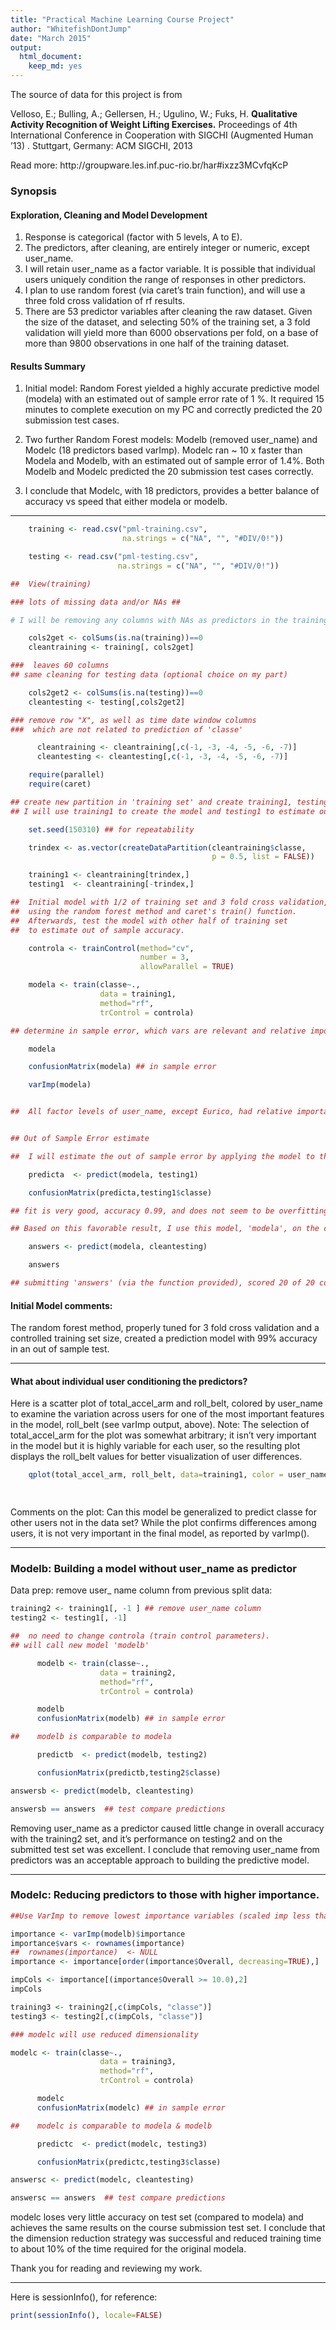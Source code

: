 ```yaml
---
title: "Practical Machine Learning Course Project"
author: "WhitefishDontJump"
date: "March 2015"
output:
  html_document:
    keep_md: yes
---
```


The source of data for this project is from

Velloso, E.; Bulling, A.; Gellersen, H.; Ugulino, W.; Fuks, H. **Qualitative Activity Recognition of Weight Lifting Exercises.** Proceedings of 4th International Conference in Cooperation with SIGCHI (Augmented Human '13) . Stuttgart, Germany: ACM SIGCHI, 2013

Read more: http://groupware.les.inf.puc-rio.br/har#ixzz3MCvfqKcP

### Synopsis

#### Exploration, Cleaning and Model Development

1.  Response is categorical (factor with 5 levels, A to E).
2.  The predictors, after cleaning, are entirely integer or numeric, except user_name.
3.  I will retain user_name as a factor variable.  It is possible that individual users uniquely condition the range of responses in other predictors.
4.  I plan to use random forest (via caret's train function), and will use a three fold cross validation of rf results.
5. There are 53 predictor variables after cleaning the raw dataset.  Given the size of the dataset, and selecting 50% of the training set, a 3 fold validation will yield more than 6000 observations per fold, on a base of more than 9800 observations in one half of the training dataset.

#### Results Summary

1. Initial model: Random Forest yielded a highly accurate predictive model (modela) with an estimated out of sample error rate of 1 %. It required 15 minutes to complete execution on my PC and correctly predicted the 20 submission test cases.

2. Two further Random Forest models: Modelb (removed user_name) and Modelc (18 predictors based varImp). Modelc ran ~ 10 x faster than Modela and Modelb, with an estimated out of sample error of 1.4%. Both Modelb and Modelc predicted the 20 submission test cases correctly.

3. I conclude that Modelc, with 18 predictors, provides a better balance of accuracy vs speed that either modela or modelb.


--------------------------------------------------------------------------


```r

    training <- read.csv("pml-training.csv", 
                         na.strings = c("NA", "", "#DIV/0!"))

    testing <- read.csv("pml-testing.csv", 
                        na.strings = c("NA", "", "#DIV/0!"))

##  View(training)

### lots of missing data and/or NAs ##

# I will be removing any columns with NAs as predictors in the training set.

    cols2get <- colSums(is.na(training))==0
    cleantraining <- training[, cols2get]

###  leaves 60 columns
## same cleaning for testing data (optional choice on my part)

    cols2get2 <- colSums(is.na(testing))==0
    cleantesting <- testing[,cols2get2]

### remove row "X", as well as time date window columns
###  which are not related to prediction of 'classe'

      cleantraining <- cleantraining[,c(-1, -3, -4, -5, -6, -7)]
      cleantesting <- cleantesting[,c(-1, -3, -4, -5, -6, -7)]


```

```r

    require(parallel)
    require(caret)

## create new partition in 'training set' and create training1, testing1 set.
## I will use training1 to create the model and testing1 to estimate out of sample error.

    set.seed(150310) ## for repeatability

    trindex <- as.vector(createDataPartition(cleantraining$classe, 
                                             p = 0.5, list = FALSE))

    training1 <- cleantraining[trindex,]
    testing1  <- cleantraining[-trindex,]

##  Initial model with 1/2 of training set and 3 fold cross validation, 
##  using the random forest method and caret's train() function. 
##  Afterwards, test the model with other half of training set 
##  to estimate out of sample accuracy.

    controla <- trainControl(method="cv", 
                             number = 3, 
                             allowParallel = TRUE)

    modela <- train(classe~., 
                    data = training1, 
                    method="rf", 
                    trControl = controla)


```



```r

## determine in sample error, which vars are relevant and relative importance

    modela

    confusionMatrix(modela) ## in sample error

    varImp(modela)


##  All factor levels of user_name, except Eurico, had relative importance of less than 1. Eurico's activity differed from those of the other users: his user_name factor level had relative importance of 2.35 on the scaled varImp results, compared to 0.54 for Charles, and smaller values for other users. I conclude that user_name had minimal importance in the final model.


## Out of Sample Error estimate

##  I will estimate the out of sample error by applying the model to the second part of the training set (named testing1).

    predicta  <- predict(modela, testing1) 

    confusionMatrix(predicta,testing1$classe)

## fit is very good, accuracy 0.99, and does not seem to be overfitting on the testing1 set. I am satisfied with the model result and also believe that using the entire training set can only increase the chance of overfitting.

## Based on this favorable result, I use this model, 'modela', on the class testing set:

    answers <- predict(modela, cleantesting)

    answers

## submitting 'answers' (via the function provided), scored 20 of 20 correct.

```

#### Initial Model comments:

The random forest method, properly tuned for 3 fold cross validation and a controlled training set size, created a prediction model with 99% accuracy in an out of sample test.


----------------------------------------------------------------------------


#### What about individual user conditioning the predictors?

Here is a scatter plot of total_accel_arm and roll_belt, colored by user_name to examine the variation across users for one of the most important features in the model, roll_belt (see varImp output, above). Note: The selection of total_accel_arm for the plot was somewhat arbitrary; it isn't very important in the model but it is highly variable for each user, so the resulting plot displays the roll_belt values for better visualization of user differences. 


```r

    qplot(total_accel_arm, roll_belt, data=training1, color = user_name)

    

```

Comments on the plot: Can this model be generalized to predict classe for other users not in the data set? While the plot confirms differences among users, it is not very important in the final model, as reported by varImp(). 


----------------------------------------------------------------------------


### Modelb: Building a model without user_name as predictor

Data prep:  remove user_ name column from previous split data:

```r

training2 <- training1[, -1 ] ## remove user_name column
testing2 <- testing1[, -1]

##  no need to change controla (train control parameters).
## will call new model 'modelb'

      modelb <- train(classe~., 
                    data = training2, 
                    method="rf", 
                    trControl = controla)

      modelb      
      confusionMatrix(modelb) ## in sample error

##    modelb is comparable to modela

      predictb  <- predict(modelb, testing2) 

      confusionMatrix(predictb,testing2$classe)

answersb <- predict(modelb, cleantesting)

answersb == answers  ## test compare predictions

```

Removing user_name as a predictor caused little change in overall accuracy with the training2 set, and it’s performance on testing2 and on the submitted test set was excellent. I conclude that removing user_name from predictors was an acceptable approach to building the predictive model.



----------------------------------------------------------------------------

### Modelc: Reducing predictors to those with higher importance.

```r


##Use VarImp to remove lowest importance variables (scaled imp less than 10.0), leaving 18 predictors.

importance <- varImp(modelb)$importance
importance$vars <- rownames(importance)
##  rownames(importance)  <- NULL
importance <- importance[order(importance$Overall, decreasing=TRUE),]

impCols <- importance[(importance$Overall >= 10.0),2]
impCols

training3 <- training2[,c(impCols, "classe")]
testing3 <- testing2[,c(impCols, "classe")]

### modelc will use reduced dimensionality

modelc <- train(classe~., 
                    data = training3, 
                    method="rf", 
                    trControl = controla)

      modelc      
      confusionMatrix(modelc) ## in sample error

##    modelc is comparable to modela & modelb

      predictc  <- predict(modelc, testing3) 

      confusionMatrix(predictc,testing3$classe)

answersc <- predict(modelc, cleantesting)

answersc == answers  ## test compare predictions

```

modelc loses very little accuracy on test set (compared to modela) and achieves the same results on the course submission test set.  I conclude that the dimension reduction strategy was successful and reduced training time to about 10% of the time required for the original modela.

Thank you for reading and reviewing my work.

--------------------------------------------------------------------------

Here is sessionInfo(), for reference:

```r

print(sessionInfo(), locale=FALSE)

```